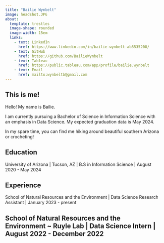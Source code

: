 ```yaml
---
title: "Bailie Wynbelt"
image: headshot.JPG
about: 
  template: trestles
  image-shape: rounded
  image-width: 15em
  links:
    - text: LinkedIn
      href: https://www.linkedin.com/in/bailie-wynbelt-ab8535208/
    - text: GitHub
      href: https://github.com/BailieWynbelt
    - text: Tableau
      href: https://public.tableau.com/app/profile/bailie.wynbelt
    - text: Email
      href: mailto:wynbeltb@gmail.com
---
```

## This is me!
Hello! My name is Bailie.

I am currently pursuing a Bachelor of Science in Information Science with an emphasis in Data Science. My expected graduation data is May 2024.

In my spare time, you can find me hiking around beautiful southern Arizona or crocheting!

## Education

University of Arizona | Tucson, AZ |
B.S in Information Science | August 2020 - May 2024

## Experience

School of Natural Resources and the Environment | Data Science Research Assistant | January 2023 - present

School of Natural Resources and the Environment ~ Ruyle Lab | Data Science Intern | August 2022 - December 2022
---

```r

```
